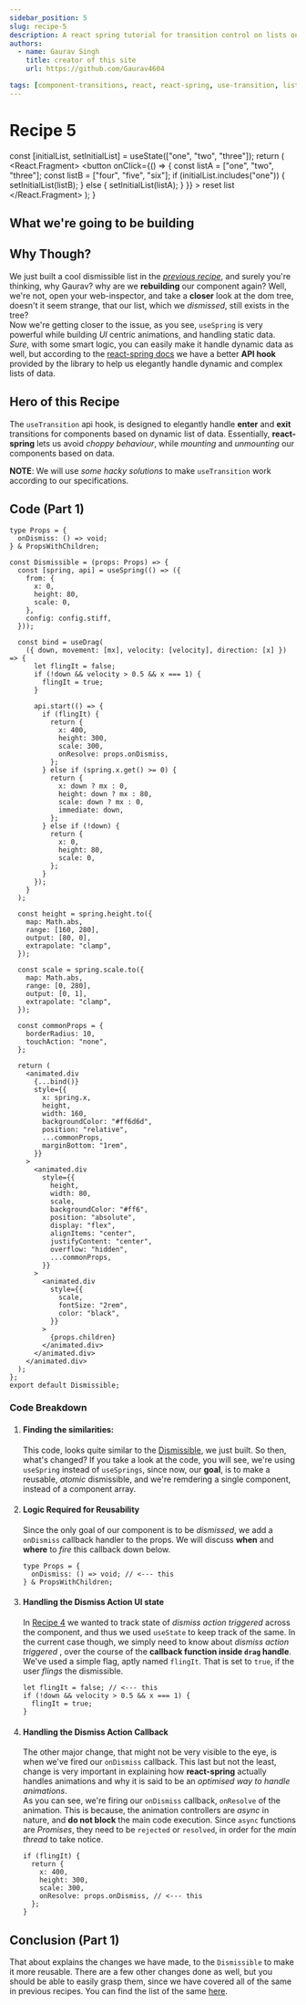 ```yaml
---
sidebar_position: 5
slug: recipe-5
description: A react spring tutorial for transition control on lists on data
authors:
  - name: Gaurav Singh
    title: creator of this site
    url: https://github.com/Gaurav4604

tags: [component-transitions, react, react-spring, use-transition, lists]
---
```


# Recipe 5


  const [initialList, setInitialList] = useState(["one", "two", "three"]);
  return (
    <React.Fragment>
      <button
        onClick={() => {
          const listA = ["one", "two", "three"];
          const listB = ["four", "five", "six"];
          if (initialList.includes("one")) {
            setInitialList(listB);
          } else {
            setInitialList(listA);
          }
        }}
      >
        reset list
      </button>
      <ListDropDown initialList={initialList} />
    </React.Fragment>
  );
}

<ListController />

## What we're going to be building

## Why Though?

We just built a cool dismissible list in the [_previous recipe_](./recipe-4), and surely you're thinking,
why Gaurav? why are we **rebuilding** our component again? Well, we're not, open your web-inspector,
and take a **closer** look at the dom tree, doesn't it seem strange, that our list, which we _dismissed_,
still exists in the tree? <br/>
Now we're getting closer to the issue, as you see, `useSpring` is very powerful while building _UI_ centric animations,
and handling static data. _Sure_, with some smart logic, you can easily make it handle dynamic data as well, but according
to the [react-spring docs](https://react-spring.dev/docs) we have a better **API hook** provided by the library to help us elegantly handle dynamic
and complex lists of data.

## Hero of this Recipe

The `useTransition` api hook, is designed to elegantly handle **enter** and **exit** transitions for components based on dynamic list of data.
Essentially, **react-spring** lets us avoid _choppy behaviour_, while _mounting_ and _unmounting_ our components based on data.

**NOTE**: We will use _some hacky solutions_ to make `useTransition` work according to our specifications.

## Code (Part 1)

```tsx
type Props = {
  onDismiss: () => void;
} & PropsWithChildren;

const Dismissible = (props: Props) => {
  const [spring, api] = useSpring(() => ({
    from: {
      x: 0,
      height: 80,
      scale: 0,
    },
    config: config.stiff,
  }));

  const bind = useDrag(
    ({ down, movement: [mx], velocity: [velocity], direction: [x] }) => {
      let flingIt = false;
      if (!down && velocity > 0.5 && x === 1) {
        flingIt = true;
      }

      api.start(() => {
        if (flingIt) {
          return {
            x: 400,
            height: 300,
            scale: 300,
            onResolve: props.onDismiss,
          };
        } else if (spring.x.get() >= 0) {
          return {
            x: down ? mx : 0,
            height: down ? mx : 80,
            scale: down ? mx : 0,
            immediate: down,
          };
        } else if (!down) {
          return {
            x: 0,
            height: 80,
            scale: 0,
          };
        }
      });
    }
  );

  const height = spring.height.to({
    map: Math.abs,
    range: [160, 280],
    output: [80, 0],
    extrapolate: "clamp",
  });

  const scale = spring.scale.to({
    map: Math.abs,
    range: [0, 280],
    output: [0, 1],
    extrapolate: "clamp",
  });

  const commonProps = {
    borderRadius: 10,
    touchAction: "none",
  };

  return (
    <animated.div
      {...bind()}
      style={{
        x: spring.x,
        height,
        width: 160,
        backgroundColor: "#ff6d6d",
        position: "relative",
        ...commonProps,
        marginBottom: "1rem",
      }}
    >
      <animated.div
        style={{
          height,
          width: 80,
          scale,
          backgroundColor: "#ff6",
          position: "absolute",
          display: "flex",
          alignItems: "center",
          justifyContent: "center",
          overflow: "hidden",
          ...commonProps,
        }}
      >
        <animated.div
          style={{
            scale,
            fontSize: "2rem",
            color: "black",
          }}
        >
          {props.children}
        </animated.div>
      </animated.div>
    </animated.div>
  );
};
export default Dismissible;
```

### Code Breakdown

1. #### Finding the similarities:

   This code, looks quite similar to the [Dismissible](./recipe-4), we just built. So then, what's changed?
   If you take a look at the code, you will see, we're using `useSpring` instead of `useSprings`, since now, our **goal**, is to make a reusable, _atomic_
   dismissible, and we're remdering a single component, instead of a component array.

2. #### Logic Required for Reusability

   Since the only goal of our component is to be _dismissed_, we add a `onDismiss` callback handler to the props.
   We will discuss **when** and **where** to _fire_ this callback down below.

   ```tsx
   type Props = {
     onDismiss: () => void; // <--- this
   } & PropsWithChildren;
   ```

3. #### Handling the Dismiss Action UI state

   In [Recipe 4](./recipe-4) we wanted to track state of _dismiss action triggered_ across the component, and thus we used `useState` to keep track of the same.
   In the current case though, we simply need to know about _dismiss action triggered_ , over the course of the **callback function inside `drag` handle**.
   We've used a simple flag, aptly named `flingIt`. That is set to `true`, if the user _flings_ the dismissible.

   ```tsx
   let flingIt = false; // <--- this
   if (!down && velocity > 0.5 && x === 1) {
     flingIt = true;
   }
   ```

4. #### Handling the Dismiss Action Callback

   The other major change, that might not be very visible to the eye, is when we've fired our `onDismiss` callback. This last but not the least, change is very important
   in explaining how **react-spring** actually handles animations and why it is said to be an _optimised way to handle animations_. <br/>
   As you can see, we're firing our `onDismiss` callback, `onResolve` of the animation. This is because, the animation controllers are _async_ in nature, and **do not block**
   the main code execution. Since `async` functions are _Promises_, they need to be `rejected` or `resolved`, in order for the _main thread_ to take notice.

   ```tsx
   if (flingIt) {
     return {
       x: 400,
       height: 300,
       scale: 300,
       onResolve: props.onDismiss, // <--- this
     };
   }
   ```

## Conclusion (Part 1)

That about explains the changes we have made, to the `Dismissible` to make it more reusable.
There are a few other changes done as well, but you should be able to easily grasp them, since we have
covered all of the same in previous recipes. You can find the list of the same [here](../react-spring#recipes).
